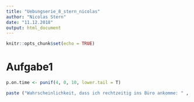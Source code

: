 ```yaml
---
title: "Uebungserie_8_stern_nicolas"
author: "Nicolas Stern"
date: "11.12.2018"
output: html_document
---
```


```r
knitr::opts_chunk$set(echo = TRUE)
```
# Aufgabe1
```r
p.on.time <- punif(4, 0, 10, lower.tail = T)
```
```r
paste ("Wahrscheinlichkeit, dass ich rechtzeitig ins Büro ankomme: " , round(p.on.time,2));
```
